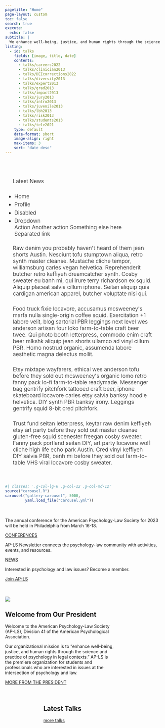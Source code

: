 ```yaml
---
pagetitle: "Home"
page-layout: custom
toc: false
search: true
execute:
  echo: false
subtitle: |
  We enhance well-being, justice, and human rights through the science and practice of psychology in legal contexts.
listing: 
  - id: talks
    fields: [image, title, date]
    contents: 
      - talks/careers2022
      - talks/clinician2013
      - talks/DEIcorrections2022
      - talks/diversity2013
      - talks/expert2013
      - talks/grad2013
      - talks/impact2013
      - talks/jury2013
      - talks/intro2013
      - talks/juvenile2013
      - talks/lbh2013
      - talks/risk2013
      - talks/students2013
      - talks/tele2021
    type: default
    date-format: short
    image-align: right
    max-items: 3
    sort: "date desc"
---
```


::: {#hero-banner .column-screen .alt-background}
::: {.grid .column-page}
::: {.headline .g-col-lg-6 .g-col-12 .g-col-md-12}
::: h1
Latest News
:::

```{=html}
<ul class="nav nav-tabs" role="tablist">
  <li class="nav-item" role="presentation">
    <a class="nav-link active" data-bs-toggle="tab" href="#home" aria-selected="true" role="tab">Home</a>
  </li>
  <li class="nav-item" role="presentation">
    <a class="nav-link" data-bs-toggle="tab" href="#profile" aria-selected="false" tabindex="-1" role="tab">Profile</a>
  </li>
  <li class="nav-item" role="presentation">
    <a class="nav-link disabled" href="#" aria-selected="false" tabindex="-1" role="tab">Disabled</a>
  </li>
  <li class="nav-item dropdown">
    <a class="nav-link dropdown-toggle" data-bs-toggle="dropdown" href="#" role="button" aria-haspopup="true" aria-expanded="false">Dropdown</a>
    <div class="dropdown-menu">
      <a class="dropdown-item" href="#">Action</a>
      <a class="dropdown-item" href="#">Another action</a>
      <a class="dropdown-item" href="#">Something else here</a>
      <div class="dropdown-divider"></div>
      <a class="dropdown-item" href="#">Separated link</a>
    </div>
  </li>
</ul>
<div id="myTabContent" class="tab-content">
  <div class="tab-pane fade show active" id="home" role="tabpanel">
    <p>Raw denim you probably haven't heard of them jean shorts Austin. Nesciunt tofu stumptown aliqua, retro synth master cleanse. Mustache cliche tempor, williamsburg carles vegan helvetica. Reprehenderit butcher retro keffiyeh dreamcatcher synth. Cosby sweater eu banh mi, qui irure terry richardson ex squid. Aliquip placeat salvia cillum iphone. Seitan aliquip quis cardigan american apparel, butcher voluptate nisi qui.</p>
  </div>
  <div class="tab-pane fade" id="profile" role="tabpanel">
    <p>Food truck fixie locavore, accusamus mcsweeney's marfa nulla single-origin coffee squid. Exercitation +1 labore velit, blog sartorial PBR leggings next level wes anderson artisan four loko farm-to-table craft beer twee. Qui photo booth letterpress, commodo enim craft beer mlkshk aliquip jean shorts ullamco ad vinyl cillum PBR. Homo nostrud organic, assumenda labore aesthetic magna delectus mollit.</p>
  </div>
  <div class="tab-pane fade" id="dropdown1">
    <p>Etsy mixtape wayfarers, ethical wes anderson tofu before they sold out mcsweeney's organic lomo retro fanny pack lo-fi farm-to-table readymade. Messenger bag gentrify pitchfork tattooed craft beer, iphone skateboard locavore carles etsy salvia banksy hoodie helvetica. DIY synth PBR banksy irony. Leggings gentrify squid 8-bit cred pitchfork.</p>
  </div>
  <div class="tab-pane fade" id="dropdown2">
    <p>Trust fund seitan letterpress, keytar raw denim keffiyeh etsy art party before they sold out master cleanse gluten-free squid scenester freegan cosby sweater. Fanny pack portland seitan DIY, art party locavore wolf cliche high life echo park Austin. Cred vinyl keffiyeh DIY salvia PBR, banh mi before they sold out farm-to-table VHS viral locavore cosby sweater.</p>
  </div>
</div>
```
:::

```r
#| classes: '.g-col-lg-6 .g-col-12 .g-col-md-12'
source("carousel.R")
carousel("gallery-carousel", 5000, 
         yaml.load_file("carousel.yml"))
```
:::

```{=html}
<style>
#hero-banner {
  padding-top: 35px;
  padding-bottom: 20px;
  
}
#quarto-content main { 
  margin-top: 0;
  padding-top: 0;
}
html {
  scroll-behavior: smooth;
}
.headline {
font-size: 1.25em;
font-weight: 300;
padding-bottom: 1em;
}
.headline p {
  margin: 25px;
  padding-bottom: 0.2rem;
}
.headline a {
  text-decoration: none;
}
.headline ul li {
  margin-bottom: 0.3em;
}
.carousel.card {
  padding-top: 2em;
}
.carousel img {
  width: 70%;
  margin-bottom: 110px;
}
.carousel-control-prev-icon, .carousel-control-next-icon {
  margin-bottom: 110px;
}
.carousel-caption {
  padding-top: 1em;
  padding-bottom: 1em;
}
.touch {
  
}
</style>
```
::::
:::{.vspace}
:::

::: {.grid}


::: {.g-col-12 .g-col-md-4}
<div class="card h-100" id="card-first-color">
<div class="card-body d-flex flex-column">
<p class="card-text">

The annual conference for the American Psychology-Law Society for 2023 will be held in Philadelphia from March 16-18.

</p>

<div style="margin-top: auto;"><a href="about.qmd" class="primary-card-link heading-font">CONFERENCES</a></div>
</div>
</div>
:::


::: {.g-col-12 .g-col-md-4}
<div class="card h-100" id="card-first-color">
<div class="card-body d-flex flex-column">
<p class="card-text">

AP-LS Newsletter connects the psychology-law community with activities, events, and resources.

</p>

<div style="margin-top: auto;"><a href="about.qmd" class="primary-card-link heading-font">NEWS</a></div>
</div>
</div>
:::

::: {.g-col-12 .g-col-md-4}
<div class="card h-100" id="card-first-color">
<div class="card-body d-flex flex-column">
<p class="card-text">

Interested in psychology and law issues? Become a member. 

</p>

<div style="margin-top: auto;"><a href="about.qmd" class="primary-card-link heading-font">Join AP-LS</a></div>
</div>
</div>
:::
:::

::: {.vspace}
:::


::: {#hero-banner .column-screen .alt-background}

::: {.column .col-v-center width="15%"}
:::



::: {.column .col-v-center width="70%"}


::: {.portrait}
![](about/officers/barry_rosenfeld.jpg)

:::

::: {.vspace}
:::

## Welcome from Our President

::: {.president-intro}
<p>Welcome to the American Psychology-Law Society (AP-LS), Division 41 of the American Psychological Association. 
</p> 
<p>Our organizational mission is to “enhance well-being, justice, and human rights through the science and practice of psychology in legal contexts.” AP-LS is the premiere organization for students and professionals who are interested in issues at the intersection of psychology and law.</p> 

:::
::: {.about-link}
[MORE FROM THE PRESIDENT](president/)
:::
:::

::::

::: {.vspace}
:::

::::{.columns}

::: {.column .col-v-center width="15%"}
:::

::: {.column .col-v-center width="70%"}




## Latest Talks
:::{#talks}
:::

::: {.all-link}
[more talks](talks/)
:::
:::

::::
